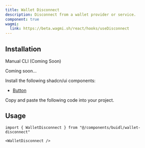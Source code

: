 ```yaml
---
title: Wallet Disconnect
description: Disconnect from a wallet provider or service.
component: true
wagmi:
  link: https://beta.wagmi.sh/react/hooks/useDisconnect
---
```


<ComponentPreview
  name="wallet-disconnect-demo"
  className="[&_.preview>[data-orientation=vertical]]:sm:max-w-[70%]"
/>

## Installation

<Tabs defaultValue="manual">

<TabsList>
  <TabsTrigger value="manual">Manual</TabsTrigger>
  <TabsTrigger disabled={true} value="cli">
    CLI (Coming Soon)
  </TabsTrigger>
</TabsList>

<TabsContent value="cli">

<Steps>

<Step>Coming soon...</Step>

</Steps>

</TabsContent>

<TabsContent value="manual">

<Steps>

<Step>Install the following shadcn/ui components:</Step>

- [Button](https://ui.shadcn.com/docs/components/button)

<Step>Copy and paste the following code into your project.</Step>

<ComponentSource name="wallet-disconnect" />

</Steps>

</TabsContent>

</Tabs>

## Usage

```tsx
import { WalletDisconnect } from "@/components/buidl/wallet-disconnect"
```

```tsx
<WalletDisconnect />
```
